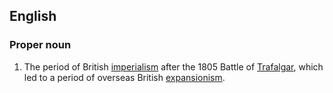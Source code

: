 ==English==
{{wikipedia}}

===Proper noun===
{{en-proper noun}}
# The period of British [[imperialism]] after the 1805 Battle of [[Trafalgar]], which led to a period of overseas British [[expansionism]].